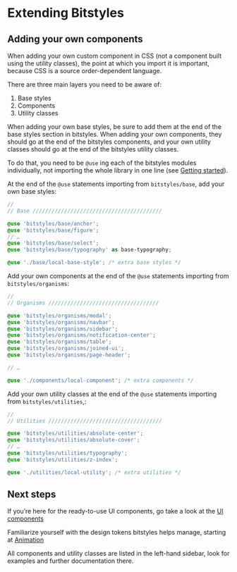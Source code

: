 
<Meta title="Introduction/Extending bitstyles" />

# Extending Bitstyles

## Adding your own components

When adding your own custom component in CSS (not a component built using the utility classes), the point at which you import it is important, because CSS is a source order-dependent language.

There are three main layers you need to be aware of:

1. Base styles
1. Components
1. Utility classes

When adding your own base styles, be sure to add them at the end of the base styles section in bitstyles. When adding your own components, they should go at the end of the bitstyles components, and your own utility classes should go at the end of the bitstyles utility classes.

To do that, you need to be `@use` ing each of the bitstyles modules individually, not importing the whole library in one line (see [Getting started](/docs/introduction-getting-started--page)).

At the end of the `@use` statements importing from `bitstyles/base`, add your own base styles:

```scss
//
// Base /////////////////////////////////////////

@use 'bitstyles/base/anchor';
@use 'bitstyles/base/figure';
// …
@use 'bitstyles/base/select';
@use 'bitstyles/base/typography' as base-typography;

@use './base/local-base-style'; /* extra base styles */
```

Add your own components at the end of the `@use` statements importing from `bitstyles/organisms`:

```scss
//
// Organisms ///////////////////////////////////

@use 'bitstyles/organisms/modal';
@use 'bitstyles/organisms/navbar';
@use 'bitstyles/organisms/sidebar';
@use 'bitstyles/organisms/notification-center';
@use 'bitstyles/organisms/table';
@use 'bitstyles/organisms/joined-ui';
@use 'bitstyles/organisms/page-header';

// …

@use './components/local-component'; /* extra components */
```

Add your own utility classes at the end of the `@use` statements importing from `bitstyles/utilities`,:

```scss
//
// Utilities ////////////////////////////////////

@use 'bitstyles/utilities/absolute-center';
@use 'bitstyles/utilities/absolute-cover';
// …
@use 'bitstyles/utilities/typography';
@use 'bitstyles/utilities/z-index';

@use './utilities/local-utility'; /* extra utilities */
```

## Next steps

If you’re here for the ready-to-use UI components, go take a look at the [UI components](/docs/introduction-ui-components--page)

Familiarize yourself with the design tokens bitstyles helps manage, starting at [Animation](/docs/design-tokens-animation--page)

All components and utility classes are listed in the left-hand sidebar, look for examples and further documentation there.
